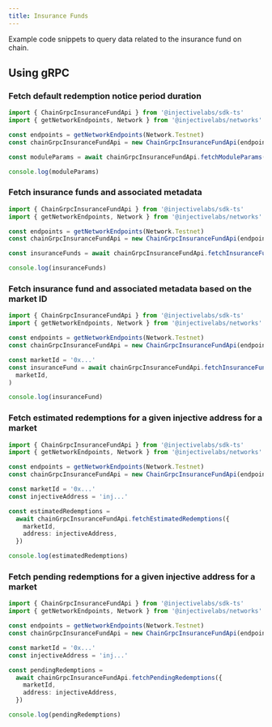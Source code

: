 ```yaml
---
title: Insurance Funds
---
```


Example code snippets to query data related to the insurance fund on chain.

## Using gRPC

### Fetch default redemption notice period duration

```ts
import { ChainGrpcInsuranceFundApi } from '@injectivelabs/sdk-ts'
import { getNetworkEndpoints, Network } from '@injectivelabs/networks'

const endpoints = getNetworkEndpoints(Network.Testnet)
const chainGrpcInsuranceFundApi = new ChainGrpcInsuranceFundApi(endpoints.grpc)

const moduleParams = await chainGrpcInsuranceFundApi.fetchModuleParams()

console.log(moduleParams)
```

### Fetch insurance funds and associated metadata

```ts
import { ChainGrpcInsuranceFundApi } from '@injectivelabs/sdk-ts'
import { getNetworkEndpoints, Network } from '@injectivelabs/networks'

const endpoints = getNetworkEndpoints(Network.Testnet)
const chainGrpcInsuranceFundApi = new ChainGrpcInsuranceFundApi(endpoints.grpc)

const insuranceFunds = await chainGrpcInsuranceFundApi.fetchInsuranceFunds()

console.log(insuranceFunds)
```

### Fetch insurance fund and associated metadata based on the market ID

```ts
import { ChainGrpcInsuranceFundApi } from '@injectivelabs/sdk-ts'
import { getNetworkEndpoints, Network } from '@injectivelabs/networks'

const endpoints = getNetworkEndpoints(Network.Testnet)
const chainGrpcInsuranceFundApi = new ChainGrpcInsuranceFundApi(endpoints.grpc)

const marketId = '0x...'
const insuranceFund = await chainGrpcInsuranceFundApi.fetchInsuranceFund(
  marketId,
)

console.log(insuranceFund)
```

### Fetch estimated redemptions for a given injective address for a market

```ts
import { ChainGrpcInsuranceFundApi } from '@injectivelabs/sdk-ts'
import { getNetworkEndpoints, Network } from '@injectivelabs/networks'

const endpoints = getNetworkEndpoints(Network.Testnet)
const chainGrpcInsuranceFundApi = new ChainGrpcInsuranceFundApi(endpoints.grpc)

const marketId = '0x...'
const injectiveAddress = 'inj...'

const estimatedRedemptions =
  await chainGrpcInsuranceFundApi.fetchEstimatedRedemptions({
    marketId,
    address: injectiveAddress,
  })

console.log(estimatedRedemptions)
```

### Fetch pending redemptions for a given injective address for a market

```ts
import { ChainGrpcInsuranceFundApi } from '@injectivelabs/sdk-ts'
import { getNetworkEndpoints, Network } from '@injectivelabs/networks'

const endpoints = getNetworkEndpoints(Network.Testnet)
const chainGrpcInsuranceFundApi = new ChainGrpcInsuranceFundApi(endpoints.grpc)

const marketId = '0x...'
const injectiveAddress = 'inj...'

const pendingRedemptions =
  await chainGrpcInsuranceFundApi.fetchPendingRedemptions({
    marketId,
    address: injectiveAddress,
  })

console.log(pendingRedemptions)
```
